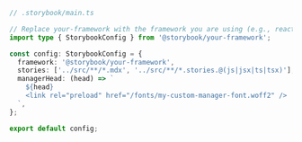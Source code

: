 ```ts
// .storybook/main.ts

// Replace your-framework with the framework you are using (e.g., react-webpack5, vue3-vite)
import type { StorybookConfig } from '@storybook/your-framework';

const config: StorybookConfig = {
  framework: '@storybook/your-framework',
  stories: ['../src/**/*.mdx', '../src/**/*.stories.@(js|jsx|ts|tsx)'],
  managerHead: (head) => `
    ${head}
    <link rel="preload" href="/fonts/my-custom-manager-font.woff2" />
  `,
};

export default config;
```
